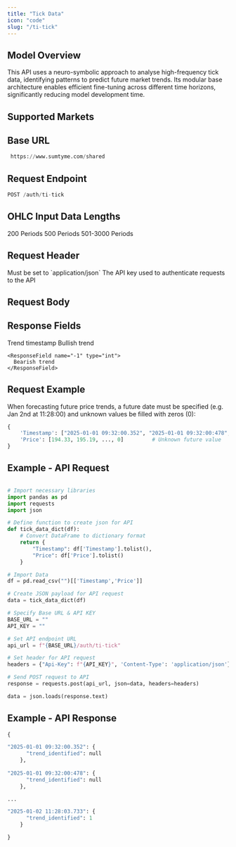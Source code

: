 ```yaml
---
title: "Tick Data"
icon: "code"
slug: "/ti-tick"
---
```


## Model Overview

This API uses a neuro-symbolic approach to analyse high-frequency tick data, identifying patterns to predict future market trends. Its modular base architecture enables efficient fine-tuning across different time horizons, significantly reducing model development time.

## Supported Markets

<CardGroup cols={3}>
  <Card title="Bonds" icon="landmark" />

  <Card title="Commodities" icon="ship" />

  <Card title="Cryptocurrencies" icon="bitcoin" />

  <Card title="Derivatives" icon="layer-group" />

  <Card title="Equities" icon="chart-line" />

  <Card title="Foreign Exchange" icon="money-bill-transfer" />

  <Card title="Indices" icon="chart-bar" />

  <Card title="REITs" icon="house" />

  <Card title="Tokenised Assets" icon="square" />
</CardGroup>

## Base URL

```python
 https://www.sumtyme.com/shared
```

## Request Endpoint

```python
POST /auth/ti-tick 
```

## OHLC Input Data Lengths

<CardGroup cols={3}>
  <Card title="Required Length">
    200 Periods
  </Card>

  <Card title="Recommended Length">
    500 Periods
  </Card>

  <Card title="Extended Length">
    501-3000 Periods
  </Card>
</CardGroup>

## Request Header

<ParamField header="Content-Type" type="string" required>
  Must be set to `application/json`
</ParamField>

<ParamField header="Api-Key" type="string" required>
  The API key used to authenticate requests to the API
</ParamField>

## Request Body

<ParamField body="Timestamp" type="list" required={true} />

<ParamField body="Price" type="list" required />

## Response Fields

<ResponseField name="timestamp" type="string">
  Trend timestamp
</ResponseField>

<ResponseField name="trend_identified" type="string">
  <Expandable title="Options">
    <ResponseField name="1" type="int">
      Bullish trend
    </ResponseField>

    <ResponseField name="-1" type="int">
      Bearish trend
    </ResponseField>
  </Expandable>
</ResponseField>

## Request Example

When forecasting future price trends, a future date must be specified (e.g. Jan 2nd at 11:28:00) and unknown values be filled with zeros (0):

```python
{
    'Timestamp': ["2025-01-01 09:32:00.352", "2025-01-01 09:32:00:478",..., "2025-01-02 11:28:00.000"],
    'Price': [194.33, 195.19, ..., 0]         # Unknown future value
}
```

## Example - API Request

```python

# Import necessary libraries
import pandas as pd
import requests
import json

# Define function to create json for API 
def tick_data_dict(df):
    # Convert DataFrame to dictionary format
    return {
        "Timestamp": df['Timestamp'].tolist(),
        "Price": df['Price'].tolist()
    }

# Import Data
df = pd.read_csv("")[['Timestamp','Price']]

# Create JSON payload for API request
data = tick_data_dict(df)

# Specify Base URL & API KEY
BASE_URL = ""
API_KEY = ""

# Set API endpoint URL
api_url = f"{BASE_URL}/auth/ti-tick"

# Set header for API request
headers = {"Api-Key": f"{API_KEY}", 'Content-Type': 'application/json'}

# Send POST request to API
response = requests.post(api_url, json=data, headers=headers)

data = json.loads(response.text)

```

## Example - API Response

```python
{

"2025-01-01 09:32:00.352": {
      "trend_identified": null
    },
    
"2025-01-01 09:32:00:478": {
      "trend_identified": null
    },

...

"2025-01-02 11:28:03.733": {
      "trend_identified": 1
    }

}
```